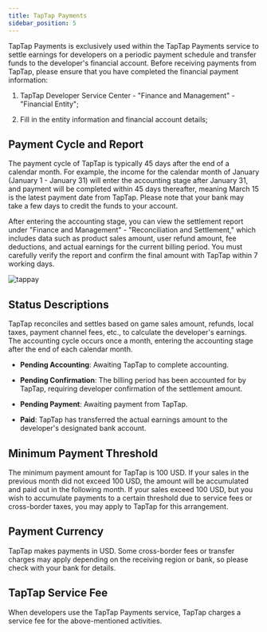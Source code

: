 ```yaml
---
title: TapTap Payments
sidebar_position: 5
---
```


<head>
  <meta name="robots" content="noindex" />
</head>

TapTap Payments is exclusively used within the TapTap Payments service to settle earnings for developers on a periodic payment schedule and transfer funds to the developer's financial account. Before receiving payments from TapTap, please ensure that you have completed the financial payment information:

1. TapTap Developer Service Center - "Finance and Management" - "Financial Entity";

2. Fill in the entity information and financial account details;

## Payment Cycle and Report

The payment cycle of TapTap is typically 45 days after the end of a calendar month. For example, the income for the calendar month of January (January 1 - January 31) will enter the accounting stage after January 31, and payment will be completed within 45 days thereafter, meaning March 15 is the latest payment date from TapTap. Please note that your bank may take a few days to credit the funds to your account.

After entering the accounting stage, you can view the settlement report under "Finance and Management" - "Reconciliation and Settlement," which includes data such as product sales amount, user refund amount, fee deductions, and actual earnings for the current billing period. You must carefully verify the report and confirm the final amount with TapTap within 7 working days.

![tappay](https://img.tapimg.net/market/images/be8a0b78e9ea21b878b89c9372102b41.png)

## Status Descriptions

TapTap reconciles and settles based on game sales amount, refunds, local taxes, payment channel fees, etc., to calculate the developer's earnings. The accounting cycle occurs once a month, entering the accounting stage after the end of each calendar month.

* __Pending Accounting__: Awaiting TapTap to complete accounting.

* __Pending Confirmation__: The billing period has been accounted for by TapTap, requiring developer confirmation of the settlement amount.

* __Pending Payment__: Awaiting payment from TapTap.

* __Paid__: TapTap has transferred the actual earnings amount to the developer's designated bank account.

## Minimum Payment Threshold

The minimum payment amount for TapTap is 100 USD. If your sales in the previous month did not exceed 100 USD, the amount will be accumulated and paid out in the following month. If your sales exceed 100 USD, but you wish to accumulate payments to a certain threshold due to service fees or cross-border taxes, you may apply to TapTap for this arrangement.

## Payment Currency

TapTap makes payments in USD. Some cross-border fees or transfer charges may apply depending on the receiving region or bank, so please check with your bank for details.

## TapTap Service Fee

When developers use the TapTap Payments service, TapTap charges a service fee for the above-mentioned activities.